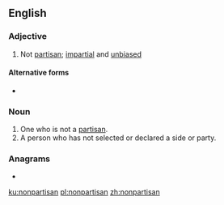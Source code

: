 {{also|non-partisan}}
==English==

===Adjective===
{{en-adj}}

# Not [[partisan]]; [[impartial]] and [[unbiased]]

====Alternative forms====
* {{l|en|non-partisan}}

===Noun===
{{en-noun}}

# One who is not a [[partisan]].
# A person who has not selected or declared a side or party.

===Anagrams===
* {{l|en|nonaspirant}}

[[ku:nonpartisan]]
[[pl:nonpartisan]]
[[zh:nonpartisan]]